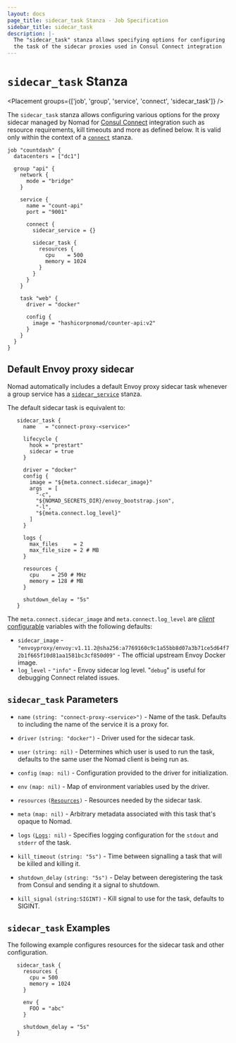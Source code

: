 ```yaml
---
layout: docs
page_title: sidecar_task Stanza - Job Specification
sidebar_title: sidecar_task
description: |-
  The "sidecar_task" stanza allows specifying options for configuring
  the task of the sidecar proxies used in Consul Connect integration
---
```


# `sidecar_task` Stanza

<Placement groups={['job', 'group', 'service', 'connect', 'sidecar_task']} />

The `sidecar_task` stanza allows configuring various options for the proxy
sidecar managed by Nomad for [Consul
Connect](/docs/integrations/consul-connect) integration such as
resource requirements, kill timeouts and more as defined below. It is valid
only within the context of a [`connect`][connect] stanza.

```hcl
job "countdash" {
  datacenters = ["dc1"]

  group "api" {
    network {
      mode = "bridge"
    }

    service {
      name = "count-api"
      port = "9001"

      connect {
        sidecar_service = {}

        sidecar_task {
          resources {
            cpu    = 500
            memory = 1024
          }
        }
      }
    }

    task "web" {
      driver = "docker"

      config {
        image = "hashicorpnomad/counter-api:v2"
      }
    }
  }
}
```

## Default Envoy proxy sidecar

Nomad automatically includes a default Envoy proxy sidecar task whenever a
group service has a [`sidecar_service`][sidecar_service] stanza.

The default sidecar task is equivalent to:

```hcl
   sidecar_task {
     name   = "connect-proxy-<service>"

     lifecycle {
       hook = "prestart"
       sidecar = true
     }

     driver = "docker"
     config {
       image = "${meta.connect.sidecar_image}"
       args  = [
         "-c",
         "${NOMAD_SECRETS_DIR}/envoy_bootstrap.json",
         "-l",
         "${meta.connect.log_level}"
       ]
     }

     logs {
       max_files     = 2
       max_file_size = 2 # MB
     }

     resources {
       cpu    = 250 # MHz
       memory = 128 # MB
     }

     shutdown_delay = "5s"
   }
```

The `meta.connect.sidecar_image` and `meta.connect.log_level` are [_client_
configurable][nodemeta] variables with the following defaults:

- `sidecar_image` - `"envoyproxy/envoy:v1.11.2@sha256:a7769160c9c1a55bb8d07a3b71ce5d64f72b1f665f10d81aa1581bc3cf850d09"` - The official upstream Envoy Docker image.
- `log_level` - `"info"` - Envoy sidecar log level. "`debug`" is useful for
  debugging Connect related issues.

## `sidecar_task` Parameters

- `name` `(string: "connect-proxy-<service>")` - Name of the task. Defaults to
  including the name of the service it is a proxy for.

- `driver` `(string: "docker")` - Driver used for the sidecar task.

- `user` `(string: nil)` - Determines which user is used to run the task, defaults
  to the same user the Nomad client is being run as.

- `config` `(map: nil)` - Configuration provided to the driver for initialization.

- `env` `(map: nil)` - Map of environment variables used by the driver.

- `resources` <code>([Resources][resources])</code> - Resources needed by the sidecar task.

- `meta` `(map: nil)` - Arbitrary metadata associated with this task that's opaque to Nomad.

- `logs` <code>([Logs][]: nil)</code> - Specifies logging configuration for the
  `stdout` and `stderr` of the task.

- `kill_timeout` `(string: "5s")` - Time between signalling a task that will be
  killed and killing it.

- `shutdown_delay` `(string: "5s")` - Delay between deregistering the task from
  Consul and sending it a signal to shutdown.

- `kill_signal` `(string:SIGINT)` - Kill signal to use for the task, defaults to SIGINT.

## `sidecar_task` Examples

The following example configures resources for the sidecar task and other configuration.

```hcl
   sidecar_task {
     resources {
       cpu = 500
       memory = 1024
     }

     env {
       FOO = "abc"
     }

     shutdown_delay = "5s"
   }

```

[connect]: /docs/job-specification/connect 'Nomad connect Job Specification'
[job]: /docs/job-specification/job 'Nomad job Job Specification'
[group]: /docs/job-specification/group 'Nomad group Job Specification'
[task]: /docs/job-specification/task 'Nomad task Job Specification'
[interpolation]: /docs/runtime/interpolation 'Nomad interpolation'
[sidecar_service]: /docs/job-specification/sidecar_service 'Nomad sidecar service Specification'
[resources]: /docs/job-specification/resources 'Nomad resources Job Specification'
[logs]: /docs/job-specification/logs 'Nomad logs Job Specification'
[nodemeta]: /docs/configuration/client#meta
